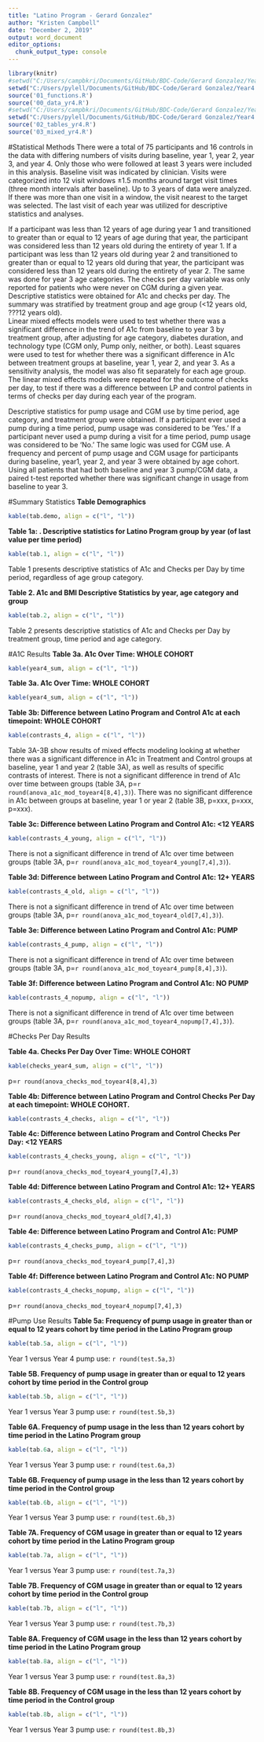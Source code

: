 ```yaml
---
title: "Latino Program - Gerard Gonzalez"
author: "Kristen Campbell"
date: "December 2, 2019"
output: word_document
editor_options: 
  chunk_output_type: console
---
```



```r
library(knitr)
#setwd("C:/Users/campbkri/Documents/GitHub/BDC-Code/Gerard Gonzalez/Year4 Code")
setwd("C:/Users/pylell/Documents/GitHub/BDC-Code/Gerard Gonzalez/Year4 Code")
source('01_functions.R')
source('00_data_yr4.R')
#setwd("C:/Users/campbkri/Documents/GitHub/BDC-Code/Gerard Gonzalez/Year4 Code")
setwd("C:/Users/pylell/Documents/GitHub/BDC-Code/Gerard Gonzalez/Year4 Code")
source('02_tables_yr4.R')
source('03_mixed_yr4.R')

```

#Statistical Methods
There were a total of 75 participants and 16 controls in the data with differing numbers of visits during baseline, year 1, year 2, year 3, and year 4. Only those who were followed at least 3 years were included in this analysis.  Baseline visit was indicated by clinician. Visits were categorized into 12 visit windows ±1.5 months around target visit times (three month intervals after baseline). Up to 3 years of data were analyzed. If there was more than one visit in a window, the visit nearest to the target was selected. The last visit of each year was utilized for descriptive statistics and analyses.

If a participant was less than 12 years of age during year 1 and transitioned to greater than or equal to 12 years of age during that year, the participant was considered less than 12 years old during the entirety of year 1. If a participant was less than 12 years old during year 2 and transitioned to greater than or equal to 12 years old during that year, the participant was considered less than 12 years old during the entirety of year 2. The same was done for year 3 age categories.  The checks per day variable was only reported for patients who were never on CGM during a given year.
Descriptive statistics were obtained for A1c and checks per day.  The summary was stratified by treatment group and age group (<12 years old, ???12 years old).  
Linear mixed effects models were used to test whether there was a significant difference in the trend of A1c from baseline to year 3 by treatment group, after adjusting for age category, diabetes duration, and technology type (CGM only, Pump only, neither, or both). Least squares were used to test for whether there was a significant difference in A1c between treatment groups at baseline, year 1, year 2, and year 3.  As a sensitivity analysis, the model was also fit separately for each age group.  The linear mixed effects models were repeated for the outcome of checks per day, to test if there was a difference between LP and control patients in terms of checks per day during each year of the program. 

Descriptive statistics for pump usage and CGM use by time period, age category, and treatment group were obtained. If a participant ever used a pump during a time period, pump usage was considered to be 'Yes.' If a participant never used a pump during a visit for a time period, pump usage was considered to be 'No.' The same logic was used for CGM use. A frequency and percent of pump usage and CGM usage for participants during baseline, year1, year 2, and year 3 were obtained by age cohort.  Using all patients that had both baseline and year 3 pump/CGM data, a paired t-test reported whether there was significant change in usage from baseline to year 3. 


#Summary Statistics
**Table Demographics**
```r
kable(tab.demo, align = c("l", "l"))
```


**Table 1a: . Descriptive statistics for Latino Program group by year (of last value per time period)**
```r
kable(tab.1, align = c("l", "l"))
```


Table 1 presents descriptive statistics of A1c and Checks per Day by time period, regardless of age group category.

**Table 2. A1c and BMI Descriptive Statistics by year, age category and group**
```r
kable(tab.2, align = c("l", "l"))
```

Table 2 presents descriptive statistics of A1c and Checks per Day by treatment group, time period and age category. 

#A1C Results
**Table 3a. A1c Over Time: WHOLE COHORT**
```r
kable(year4_sum, align = c("l", "l"))
```

**Table 3a. A1c Over Time: WHOLE COHORT**
```r
kable(year4_sum, align = c("l", "l"))
```

**Table 3b: Difference between Latino Program and Control A1c at each timepoint: WHOLE COHORT**
```r
kable(contrasts_4, align = c("l", "l"))
```


Table 3A-3B show results of mixed effects modeling looking at whether there was a significant difference in A1c in Treatment and Control groups at baseline, year 1 and year 2 (table 3A), as well as results of specific contrasts of interest. There is not a significant difference in trend of A1c over time between groups (table 3A, p=`r round(anova_a1c_mod_toyear4[8,4],3)`). There was no significant difference in A1c between groups at baseline, year 1 or year 2 (table 3B, p=xxx, p=xxx, p=xxx).

**Table 3c: Difference between Latino Program and Control A1c: <12 YEARS**
```r
kable(contrasts_4_young, align = c("l", "l"))
```

There is not a significant difference in trend of A1c over time between groups (table 3A, p=`r round(anova_a1c_mod_toyear4_young[7,4],3)`).

**Table 3d: Difference between Latino Program and Control A1c: 12+ YEARS**
```r
kable(contrasts_4_old, align = c("l", "l"))
```

There is not a significant difference in trend of A1c over time between groups (table 3A, p=`r round(anova_a1c_mod_toyear4_old[7,4],3)`).

**Table 3e: Difference between Latino Program and Control A1c: PUMP**
```r
kable(contrasts_4_pump, align = c("l", "l"))
```

There is not a significant difference in trend of A1c over time between groups (table 3A, p=`r round(anova_a1c_mod_toyear4_pump[8,4],3)`).

**Table 3f: Difference between Latino Program and Control A1c: NO PUMP**
```r
kable(contrasts_4_nopump, align = c("l", "l"))
```

There is not a significant difference in trend of A1c over time between groups (table 3A, p=`r round(anova_a1c_mod_toyear4_nopump[7,4],3)`).

#Checks Per Day Results

**Table 4a.  Checks Per Day Over Time: WHOLE COHORT**
```r
kable(checks_year4_sum, align = c("l", "l"))
```

p=`r round(anova_checks_mod_toyear4[8,4],3)`

**Table 4b: Difference between Latino Program and Control Checks Per Day at each timepoint: WHOLE COHORT.**
```r
kable(contrasts_4_checks, align = c("l", "l"))
```


**Table 4c: Difference between Latino Program and Control Checks Per Day: <12 YEARS**
```r
kable(contrasts_4_checks_young, align = c("l", "l"))
```

p=`r round(anova_checks_mod_toyear4_young[7,4],3)`

**Table 4d: Difference between Latino Program and Control A1c: 12+ YEARS**
```r
kable(contrasts_4_checks_old, align = c("l", "l"))
```

p=`r round(anova_checks_mod_toyear4_old[7,4],3)`

**Table 4e: Difference between Latino Program and Control A1c: PUMP**
```r
kable(contrasts_4_checks_pump, align = c("l", "l"))
```

p=`r round(anova_checks_mod_toyear4_pump[7,4],3)`

**Table 4f: Difference between Latino Program and Control A1c: NO PUMP**
```r
kable(contrasts_4_checks_nopump, align = c("l", "l"))
```

p=`r round(anova_checks_mod_toyear4_nopump[7,4],3)`

#Pump Use Results
**Table 5a: Frequency of pump usage in greater than or equal to 12 years cohort by time period in the Latino Program group**
```r
kable(tab.5a, align = c("l", "l"))
```

Year 1 versus Year 4 pump use: `r round(test.5a,3)`

**Table 5B. Frequency of pump usage in greater than or equal to 12 years cohort by time period in the Control group**
```r
kable(tab.5b, align = c("l", "l"))
```

Year 1 versus Year 3 pump use: `r round(test.5b,3)`

**Table 6A. Frequency of pump usage in the less than 12 years cohort by time period in the Latino Program group**
```r
kable(tab.6a, align = c("l", "l"))
```

Year 1 versus Year 3 pump use: `r round(test.6a,3)`

**Table 6B. Frequency of pump usage in the less than 12 years cohort by time period in the Control group **
```r
kable(tab.6b, align = c("l", "l"))
```

Year 1 versus Year 3 pump use: `r round(test.6b,3)`

**Table 7A. Frequency of CGM usage in greater than or equal to 12 years cohort by time period in the Latino Program group**
```r
kable(tab.7a, align = c("l", "l"))
```

Year 1 versus Year 3 pump use: `r round(test.7a,3)`

**Table 7B. Frequency of CGM usage in greater than or equal to 12 years cohort by time period in the Control group**
```r
kable(tab.7b, align = c("l", "l"))
```

Year 1 versus Year 3 pump use: `r round(test.7b,3)`

**Table 8A. Frequency of CGM usage in the less than 12 years cohort by time period in the Latino Program group**
```r
kable(tab.8a, align = c("l", "l"))
```

Year 1 versus Year 3 pump use: `r round(test.8a,3)`

**Table 8B. Frequency of CGM usage in the less than 12 years cohort by time period in the Control group**
```r
kable(tab.8b, align = c("l", "l"))
```

Year 1 versus Year 3 pump use: `r round(test.8b,3)`

